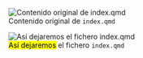::: {layout-ncol=2}
![Contenido original de `index.qmd`](./imagenes/tt_01/img_11.png){fig-align="center"}

![<mark>Así dejaremos</mark> el fichero `index.qmd`](./imagenes/tt_01/img_12.png){fig-align="center"}
:::
